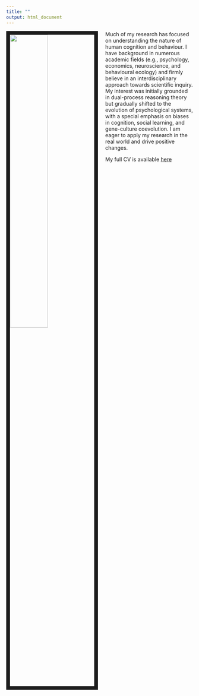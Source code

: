 ```yaml
---
title: ""
output: html_document
---
```


<link rel="stylesheet" href="styles.css" type="text/css">

<img src="images/image.jpg" style="width:45%; border:10px solid; margin-right: 20px" align="left">

</body>
</html>


<div class="a"> Much of my research has focused on understanding the nature of human cognition and behaviour. I have background in numerous academic fields (e.g., psychology, economics, neuroscience, and behavioural ecology) and firmly believe in an interdisciplinary approach towards scientific inquiry. My interest was initially grounded in dual-process reasoning theory but gradually shifted to the evolution of psychological systems, with a special emphasis on biases in cognition, social learning, and gene-culture coevolution. I am eager to apply my research in the real world and drive positive changes.

My full CV is available [here](files/Wenjie Han-Resume.pdf)</div>

